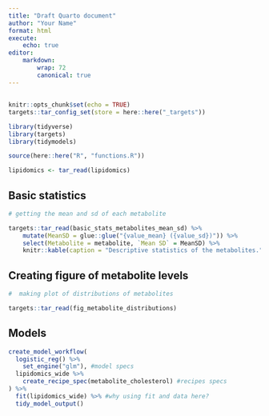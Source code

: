 ```yaml
---
title: "Draft Quarto document"
author: "Your Name"
format: html
execute: 
    echo: true
editor: 
    markdown:
        wrap: 72
        canonical: true 
---
```


## 

```r
knitr::opts_chunk$set(echo = TRUE)
targets::tar_config_set(store = here::here("_targets"))

library(tidyverse)
library(targets)
library(tidymodels)

source(here::here("R", "functions.R"))

lipidomics <- tar_read(lipidomics)

```

## Basic statistics

```r
# getting the mean and sd of each metabolite

targets::tar_read(basic_stats_metabolites_mean_sd) %>% 
    mutate(MeanSD = glue::glue("{value_mean} ({value_sd})")) %>% 
    select(Metabolite = metabolite, `Mean SD` = MeanSD) %>%
    knitr::kable(caption = "Descriptive statistics of the metabolites.")

```

## Creating figure of metabolite levels

```r
#  making plot of distributions of metabolites

targets::tar_read(fig_metabolite_distributions)

```

## Models

```r

create_model_workflow(
  logistic_reg() %>%
    set_engine("glm"), #model specs
  lipidomics_wide %>%
    create_recipe_spec(metabolite_cholesterol) #recipes specs
) %>%
  fit(lipidomics_wide) %>% #why using fit and data here?
  tidy_model_output()

```
